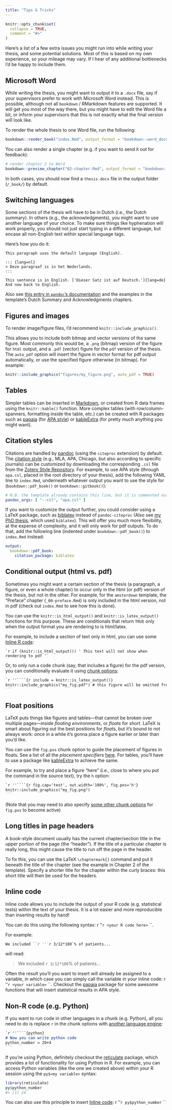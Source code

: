 ```yaml
---
title: "Tips & Tricks"
---
```


```r
knitr::opts_chunk$set(
  collapse = TRUE,
  comment = "#>"
)
```

Here's a list of a few extra issues you might run into while writing your thesis, and some potential solutions. Most of this is based on my own experience, so your mileage may vary. If I hear of any additional bottlenecks I'd be happy to include them.

## Microsoft Word

While writing the thesis, you might want to output it to a `.docx` file, say if your supervisors prefer to work with Microsoft Word instead. This is possible, although not all `bookdown` / RMarkdown features are supported. It will get you most of the way there, but you might have to edit the Word file a bit, or inform your supervisors that this is not exactly what the final version will look like.

To render the whole thesis to one Word file, run the following:

```r
bookdown::render_book("index.Rmd", output_format = "bookdown::word_document2")
```

You can also render a single chapter (e.g. if you want to send it out for feedback):

```r
# render chapter 2 to Word
bookdown::preview_chapter("02-chapter.Rmd", output_format = "bookdown::word_document2")
```

In both cases, you should now find a `thesis.docx` file in the output folder (`/_book/`) by default.

## Switching languages

Some sections of the thesis will have to be in Dutch (i.e., the Dutch summary). In others (e.g., the acknowledgments), you might want to use another language of your choice. To make sure things like hyphenation will work properly, you should not just start typing in a different language, but encase all non-English text within special language tags. 

Here's how you do it:

```
This paragraph uses the default language (English).

::: {lang=nl}
> Deze paragraaf is in het Nederlands.
:::

This sentence is in English. ['Dieser Satz ist auf Deutsch.']{lang=de} And now back to English.
```

Also see [this entry in `pandoc`'s documentation](https://pandoc.org/MANUAL.html#language-variables) and the examples in the template's Dutch Summary and Acknowledgments chapters. 

## Figures and images

To render image/figure files, I'd recommend `knitr::include_graphics()`.

This allows you to include both bitmap and vector versions of the same figure. Most commonly this would be, a `.png` (bitmap) version of the figure for `html` output, and a `.pdf` (vector) figure for the `pdf` version of the thesis. The `auto_pdf` option will insert the figure in vector format for pdf output automatically, or use the specified figure otherwise (in bitmap). For example:

```r
knitr::include_graphics("figures/my_figure.png", auto_pdf = TRUE)
```

## Tables

Simpler tables can be inserted in [Markdown](https://pandoc.org/MANUAL.html#tables), or created from R data frames using the `knitr::kable()` function. More complex tables (with row/column-spanners, formatting inside the table, etc.) can be created with R packages such as [papaja](https://github.com/crsh/papaja) (for [APA style](https://apastyle.apa.org/)) or [kableExtra](http://haozhu233.github.io/kableExtra/) (for pretty much anything you might want).

## Citation styles

Citations are handled by [pandoc](https://pandoc.org/MANUAL.html#citations) (using the `citeproc` extension) by default. The [citation style](https://citationstyles.org/) (e.g., MLA, APA, Chicago, but also according to specific journals) can be customized by downloading the corresponding `.csl` file from the [Zotero Style Repository](https://www.zotero.org/styles). For example, to use APA style (through `apa.csl`, placed in the root directory of your thesis), add the following YAML line to `index.Rmd`, underneath whatever output you want to use the style for (`bookdown::pdf_book()` or `bookdown::gitbook()`):

```yaml
# N.B. the template already contains this line, but it is commented out
pandoc_args: [ "--csl", "apa.csl" ]
```

If you want to customize the output further, you could consider using a LaTeX package, such as [biblatex](https://ctan.org/pkg/biblatex?lang=en) instead of `pandoc-citeproc` (Also see [my PhD thesis](https://github.com/lcreteig/thesis), which used `biblatex`). This will offer you much more flexibility, at the expense of complexity, and it will only work for pdf outputs. To do that, add the following line (indented under `bookdown::pdf_book()`) to `index.Rmd` instead:

```yaml
output:
  bookdown::pdf_book:
    citation_package: biblatex
```

## Conditional output (html vs. pdf)

Sometimes you might want a certain section of the thesis (a paragraph, a figure, or even a whole chapter) to occur only in the html (or pdf) version of the thesis, but not in the other. For example, for the `amsterdown` template, the "Preface" chapter (`_00-preface.Rmd`) is only included in the html version, not in pdf (check out `index.Rmd` to see how this is done).

You can use the `knitr::is_html_output()` and `knitr::is_latex_output()` functions for this purpose. These are conditionals that return `TRUE` only when the output format you are rendering to is html/latex.

For example, to include a section of text only in html, you can use some [Inline R code](#inline-code):

`` `r
if (knitr::is_html_output()) '
This text will not show when rendering to pdf
'` ``

Or, to only run a code chunk (say, that includes a figure) for the pdf version, you can conditionally evaluate it using [chunk options](https://yihui.name/knitr/options/):

````markdown
`r ''````{r include = knitr::is_latex_output()}
knitr::include_graphics("my_fig.pdf") # this figure will be omitted from the html
```
````

## Float positions

LaTeX puts things like figures and tables---that cannot be broken over multiple pages---inside _floating environments_, or _floats_ for short. LaTeX is smart about figuring out the best positions for _floats_, but it's bound to not always work: once in a while it's gonna place a figure earlier or later than you'd like.

You can use the `fig.pos` chunk option to guide the placement of figures in floats. See a list of all the _placement specifiers_ [here](https://www.overleaf.com/learn/latex/Positioning_of_Figures). For tables, you'll have to use a package like [kableExtra](http://haozhu233.github.io/kableExtra/) to achieve the same.

For example, to try and place a figure "here" (i.e., close to where you put the command in the source text), try the `h` option:

````markdown
`r ''````{r fig.cap='test', out.width='100%', fig.pos='h'}
knitr::include_graphics("my_fig.png")
```
````

(Note that you may need to also specify [some other chunk options](https://stackoverflow.com/a/43245550) for `fig.pos` to become active)

## Long titles in page headers

A book-style document usually has the current chapter/section title in the upper portion of the page (the "header"). If the title of a particular chapter is really long, this might cause the title to run off the page in the header. 

To fix this, you can use the LaTeX `\chaptermark{}` command and put it beneath the title of the chapter (see the example in Chapter 2 of the template). Specify a shorter title for the chapter within the curly braces: this short title will then be used for the headers.

## Inline code

Inline code allows you to include the output of your R code (e.g. statistical tests) within the text of your thesis. It is a lot easier and more reproducible than inserting results by hand!

You can do this using the following syntax: `` ``r ''`r <your R code here>` ``. 

For example:

```markdown
We included ``r ''`r 3/12*100`% of patients...
```

will read:

> We included `r 3/12*100`% of patients...

Often the result you'll you want to insert will already be assigned to a variable, in which case you can simply call the variable in your inline code: `` ``r ''`r <your variable>` ``. Checkout the [papaja](https://github.com/crsh/papaja) package for some awesome functions that will insert statistical results in APA style.

## Non-R code (e.g. Python)

If you want to run code in other languages in a chunk (e.g. Python), all you need to do is replace `r` in the chunk options with [another language engine](https://bookdown.org/yihui/rmarkdown/language-engines.html):

````markdown
`r ''````{python}
# Now you can write python code
python_number = 20+4
```
````

If you're using Python, definitely checkout the [reticulate](https://rstudio.github.io/reticulate/) package, which provides a lot of functionality for using Python in R. For example, you can access Python variables (like the one we created above) within your R session using the `py$<my variable>` syntax:

```r
library(reticulate)
py$python_number
#> [1] 24
```

You can also use this principle to insert [Inline code](#inline-code): `` ``r ''`r py$python_number` ``
